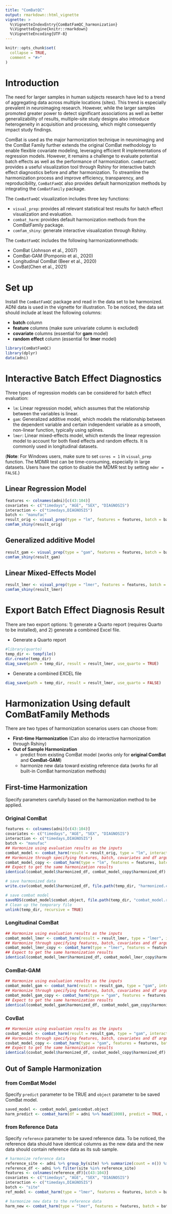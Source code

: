 ```yaml
---
title: "ComBatQC"
output: rmarkdown::html_vignette
vignette: >
  %\VignetteIndexEntry{ComBatFamQC_harmonization}
  %\VignetteEngine{knitr::rmarkdown}
  %\VignetteEncoding{UTF-8}
---
```


```r
knitr::opts_chunk$set(
  collapse = TRUE,
  comment = "#>"
)
```

# Introduction

The need for larger samples in human subjects research have led to a trend of aggregating data across multiple locations (sites). This trend is especially prevalent in neuroimaging research. However, while the larger samples promoted greater power to detect significant associations as well as better generalizability of results, multiple-site study designs also introduce heterogeneity in acquisition and processing, which might consequently impact study findings.

ComBat is used as the major harmonization technique in neuroimaging and the ComBat Family further extends the original ComBat methodology to enable flexible covariate modeling, leveraging efficient R implementations of regression models. However, it remains a challenge to evaluate potential batch effects as well as the performance of harmonization. `ComBatFamQC` provides a useful visualization tool through Rshiny for interactive batch effect diagnostics before and after harmonization. To streamline the harmonization process and improve efficiency, transparency, and reproducibility, `ComBatFamQC` also provides default harmonization methods by integrating the `ComBatFamily` package.

The `ComBatFamQC` visualization includes three key functions:

-   `visual_prep`: provides all relevant statistical test results for batch effect visualization and evaluation.
-   `combat_harm`: provides default harmonization methods from the ComBatFamily package.
-   `comfam_shiny`: generate interactive visualization through Rshiny.

The `ComBatFamQC` includes the following harmonizationmethods:

-   ComBat (Johnson et al., 2007)
-   ComBat-GAM (Pomponio et al., 2020)
-   Longitudinal ComBat (Beer et al., 2020)
-   CovBat(Chen et al., 2021)


# Set up


Install the `ComBatFamQC` package and read in the data set to be harmonized. ADNI data is used in the vignette for illustration. To be noticed, the data set should include at least the following columns:

-   **batch** column
-   **feature** columns (make sure univariate column is excluded)
-   **covariate** columns (essential for **gam** model)
-   **random effect** column (essential for **lmer** model)

```r
library(ComBatFamQC)
library(dplyr)
data(adni)
```


# Interactive Batch Effect Diagnostics

Three types of regression models can be considered for batch effect evaluation:

-   `lm`: Linear regression model, which assumes that the relationship between the variables is linear.
-   `gam`: Generalized additive model, which models the relationship between the dependent variable and certain independent variable as a smooth, non-linear function, typically using splines.
-   `lmer`: Linear mixed-effects model, which extends the linear regression model to account for both fixed effects and random effects. It is commonly used in longitudinal datasets.

(**Note**: For Windows users, make sure to set `cores = 1` in `visual_prep` function. The MDMR test can be time-consuming, especially in large datasets. Users have the option to disable the MDMR test by setting `mdmr = FALSE`.)

## Linear Regression Model

```r
features <- colnames(adni)[c(43:104)]
covariates <- c("timedays", "AGE", "SEX", "DIAGNOSIS")
interaction <- c("timedays,DIAGNOSIS")
batch <- "manufac"
result_orig <- visual_prep(type = "lm", features = features, batch = batch, covariates = covariates, interaction = interaction, smooth = NULL, random = NULL, df = adni)
comfam_shiny(result_orig)
```

## Generalized additive Model

```r
result_gam <- visual_prep(type = "gam", features = features, batch = batch, covariates = covariates, interaction = interaction, smooth_int_type = "linear", smooth = "AGE", df = adni)
comfam_shiny(result_gam)
```

## Linear Mixed-Effects Model

```r
result_lmer <- visual_prep(type = "lmer", features = features, batch = batch, covariates = covariates, interaction = interaction, smooth = NULL, random = "subid", df = adni)
comfam_shiny(result_lmer)
```

# Export Batch Effect Diagnosis Result

There are two export options: 1) generate a Quarto report (requires Quarto to be installed), and 2) generate a combined Excel file.

-   Generate a Quarto report

```r
#library(quarto)
temp_dir <- tempfile()
dir.create(temp_dir)
diag_save(path = temp_dir, result = result_lmer, use_quarto = TRUE)
```

-   Generate a combined EXCEL file

```r
diag_save(path = temp_dir, result = result_lmer, use_quarto = FALSE)
```

# Harmonization Using default ComBatFamily Methods


There are two types of harmonization scenarios users can choose from:

-   **First-time Harmonization** (Can also do interactive harmonization through Rshiny)
-   **Out of Sample Harmonization**
    -   predict from existing ComBat model (works only for **original ComBat** and **ComBat-GAM**)
    -   harmonize new data toward existing reference data (works for all built-in ComBat harmonization methods)

## First-time Harmonization

Specify parameters carefully based on the harmonization method to be applied.

### Original ComBat
```r
features <- colnames(adni)[c(43:104)]
covariates <- c("timedays", "AGE", "SEX", "DIAGNOSIS")
interaction <- c("timedays,DIAGNOSIS")
batch <- "manufac"
## Harmonize using evaluation results as the inputs
combat_model <- combat_harm(result = result_orig, type = "lm", interaction = interaction, smooth = NULL, random = NULL, df = adni)
## Harmonize through specifying features, batch, covariates and df arguments
combat_model_copy <- combat_harm(type = "lm", features = features, batch = batch, covariates = covariates, interaction = interaction, smooth = NULL, random = NULL, df = adni)
## Expect to get the same harmonization results
identical(combat_model$harmonized_df, combat_model_copy$harmonized_df)

# save harmonized data
write.csv(combat_model$harmonized_df, file.path(temp_dir, "harmonized.csv"))

# save combat model
saveRDS(combat_model$combat.object, file.path(temp_dir, "combat_model.rds"))
# Clean up the temporary file
unlink(temp_dir, recursive = TRUE)
```

### Longitudinal ComBat
```r
## Harmonize using evaluation results as the inputs
combat_model_lmer <- combat_harm(result = result_lmer, type = "lmer", interaction = interaction, smooth = NULL, random = "subid", df = adni)
## Harmonize through specifying features, batch, covariates and df arguments
combat_model_lmer_copy <- combat_harm(type = "lmer", features = features, batch = batch, covariates = covariates, interaction = interaction, smooth = NULL, random = "subid", df = adni)
## Expect to get the same harmonization results
identical(combat_model_lmer$harmonized_df, combat_model_lmer_copy$harmonized_df)
```

### ComBat-GAM
```r
## Harmonize using evaluation results as the inputs
combat_model_gam <- combat_harm(result = result_gam, type = "gam", interaction = interaction, smooth = "AGE", smooth_int_type = "linear", df = adni)
## Harmonize through specifying features, batch, covariates and df arguments
combat_model_gam_copy <- combat_harm(type = "gam", features = features, batch = batch, covariates = covariates, interaction = interaction, smooth = "AGE", smooth_int_type = "linear", df = adni)
## Expect to get the same harmonization results
identical(combat_model_gam$harmonized_df, combat_model_gam_copy$harmonized_df)
```

### CovBat
```r
## Harmonize using evaluation results as the inputs
covbat_model <- combat_harm(result = result_gam, type = "gam", interaction = interaction, smooth = "AGE", smooth_int_type = "linear", df = adni, family = "covfam")
## Harmonize through specifying features, batch, covariates and df arguments
covbat_model_copy <- combat_harm(type = "gam", features = features, batch = batch, covariates = covariates, interaction = interaction, smooth_int_type = "linear", smooth = "AGE", df = adni, family = "covfam")
## Expect to get the same harmonization results
identical(covbat_model$harmonized_df, covbat_model_copy$harmonized_df)
```

## Out of Sample Harmonization

### from ComBat Model

Specify `predict` parameter to be TRUE and `object` parameter to be saved ComBat model.

```r
saved_model <- combat_model_gam$combat.object
harm_predict <- combat_harm(df = adni %>% head(1000), predict = TRUE, object = saved_model)
```

### from Reference Data

Specify `reference` parameter to be saved reference data. To be noticed, the reference data should have identical columns as the new data and the new data should contain reference data as its sub sample.

```r
# harmonize reference data
reference_site <- adni %>% group_by(site) %>% summarize(count = n()) %>% arrange(desc(count)) %>% pull(site) %>% head(30)
reference_df <- adni %>% filter(site %in% reference_site)
features <- colnames(reference_df)[c(43:104)]
covariates <- c("timedays", "AGE", "SEX", "DIAGNOSIS")
interaction <- c("timedays,DIAGNOSIS")
batch <- "site"
ref_model <- combat_harm(type = "lmer", features = features, batch = batch, covariates = covariates, interaction = interaction, smooth = NULL, random = "subid", df = reference_df)

# harmonize new data to the reference data
harm_new <- combat_harm(type = "lmer", features = features, batch = batch, covariates = covariates, interaction = interaction, smooth = NULL, random = "subid", df = adni, reference = ref_model$harmonized_df)
```
